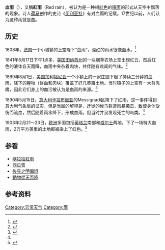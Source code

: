 '''血雨'''（{{lang-en|Blood rain}}），又稱'''紅雨'''（Red rain），被认为是一种褐[[紅色|紅色]]的[[降雨|降雨]]的形式从天空中飘落的现象。{{来源请求|这种现象，到现在为止还是不解之谜。}}诗人[[荷马|荷马]]创作的史诗《[[伊利亚特|伊利亚特]]》有对血雨的记载。17世纪以前，人们认为这种雨就是血。

==历史==
1608年，[[法国|法国]]一个小城镇的上空降下“血雨”，深红的雨水很像血水。<ref>{{cite web|url=http://www.fjmx.gov.cn/kxw/E_ReadNews.asp?NewsID=148|title=怪雨趣闻}}{{Dead link|date=2018年6月 |bot=InternetArchiveBot |fix-attempted=no }}</ref>

1841年8月17日下午1点多，[[美国|美国]][[田纳西州|田纳西州]]的一块烟草农场上空出现红云，然后红色的液体自天而降，血雨中夹杂着肉块，并伴随有难闻的气味。<ref>{{cite web|url=http://homepage19.seed.net.tw/web@3/xplanet/rain.htm|title=血雨|access-date=2010-04-24|archive-date=2010-01-28|archive-url=https://web.archive.org/web/20100128120552/http://homepage19.seed.net.tw/web@3/xplanet/rain.htm|dead-url=yes}}</ref>

1869年8月1日，[[美国|美国]][[加利福尼亚|加利福尼亚]]一个小镇上的一家庄园下起了持续三分钟的血雨，降下的腥物（鲜血和肉块）覆盖了好几英亩土地。当时镇子的上空有一大群秃鹰，因此它们身上的血污被认为是血雨的来源。<ref  name="血">{{cite web|url=http://www.jstor.org/pss/261454|title=Actual Rains of Blood}}</ref>

1890年5月15日，[[意大利|意大利]][[卡拉布里亚|卡拉布里亚]]的Messignadi区降下了红雨，这一事件得到意大利气象局的证实，但是当局的解释是，迁徙的候鸟群遭风暴袭击，致使身体受伤而流血，然后随着雨水降下，形成血雨。但当时并没发现死亡的鸟类。<ref  name="血"/>

1903年2月21～23日，[[欧洲|欧洲]]多国包括[[英格兰|英格兰]]南部和[[威尔士|威尔士]]两地，下了一场特大血雨，2万平方英里的土地都被染上了红色。<ref>{{cite web|url=http://www.weather.com.cn/static/html/article/20080623/7780.shtml|title=告诉你不知道的大自然—世界上最稀奇的雨|access-date=2010-04-24|archive-date=2016-10-19|archive-url=https://web.archive.org/web/20161019042946/http://www.weather.com.cn/static/html/article/20080623/7780.shtml|dead-url=no}}</ref>

==参看==
* [[喀拉拉紅雨|喀拉拉紅雨]]
* [[西瓜雪|西瓜雪]]
* [[後見之明偏誤|後見之明偏誤]]
*[[動物從天而降|動物從天而降]]

== 参考资料 ==
{{reflist|2}}

[[Category:异常天气|Category:异常天气]]
[[Category:雨|Category:雨]]